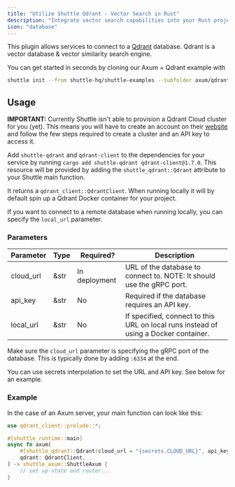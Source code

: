 ```yaml
---
title: "Utilize Shuttle Qdrant - Vector Search in Rust"
description: "Integrate vector search capabilities into your Rust projects with Shuttle Qdrant. Our documentation outlines the process, simplifying your journey."
icon: "database"
---
```


This plugin allows services to connect to a [Qdrant](https://qdrant.tech/) database. Qdrant is a vector database & vector similarity search engine.

You can get started in seconds by cloning our Axum + Qdrant example with

```bash
shuttle init --from shuttle-hq/shuttle-examples --subfolder axum/qdrant
```

## Usage

<Note>**IMPORTANT:** Currently Shuttle isn't able to provision a Qdrant Cloud cluster for you (yet). This means you will have to create an account on their [website](https://qdrant.tech/) and follow the few steps required to create a cluster and an API key to access it.</Note>

Add `shuttle-qdrant` and `qdrant-client` to the dependencies for your service by running `cargo add shuttle-qdrant qdrant-client@1.7.0`. This resource will be provided by adding the `shuttle_qdrant::Qdrant` attribute to your Shuttle main function.

It returns a `qdrant_client::QdrantClient`. When running locally it will by default spin up a Qdrant Docker container for your project.

If you want to connect to a remote database when running locally, you can specify the `local_url` parameter.

### Parameters

| Parameter  | Type   | Required? | Description |
| ---------- | ------ | --------- | ----------- |
| cloud_url  | &str   | In deployment | URL of the database to connect to. NOTE: It should use the gRPC port. |
| api_key    | &str   | No | Required if the database requires an API key. |
| local_url  | &str   | No | If specified, connect to this URL on local runs instead of using a Docker container. |

<Warning>Make sure the `cloud_url` parameter is specifying the gRPC port of the database. This is typically done by adding `:6334` at the end.</Warning>

You can use secrets interpolation to set the URL and API key. See below for an example.

### Example

In the case of an Axum server, your main function can look like this:

```rust
use qdrant_client::prelude::*;

#[shuttle_runtime::main]
async fn axum(
    #[shuttle_qdrant::Qdrant(cloud_url = "{secrets.CLOUD_URL}", api_key = "{secrets.API_KEY}")]
    qdrant: QdrantClient,
) -> shuttle_axum::ShuttleAxum {
    // set up state and router...
}
```
